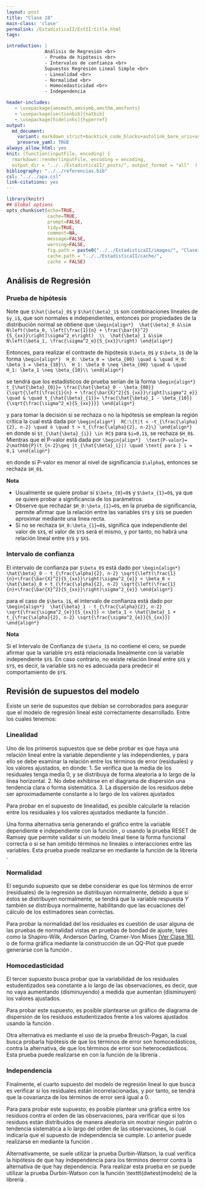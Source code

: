 ```yaml
---
layout: post
title: "Clase 18"
main-class: 'clase'
permalink: /EstadisticaII/EstII:title.html
tags:

introduction: |
              Análisis de Regresión <br>
              - Prueba de hipótesis <br>
              - Intervalos de confianza <br>
              Supuestos Regresión Lineal Simple <br>
              - Linealidad <br>
              - Normalidad <br>
              - Homocedasticidad <br>
              - Independencia 

header-includes:
   - \usepackage{amsmath,amssymb,amsthm,amsfonts}
   - \usepackage[sectionbib]{natbib}
   - \usepackage[hidelinks]{hyperref}
output:
  md_document:
    variant: markdown_strict+backtick_code_blocks+autolink_bare_uris+ascii_identifiers+tex_math_single_backslash
    preserve_yaml: TRUE
always_allow_html: yes   
knit: (function(inputFile, encoding) {
  rmarkdown::render(inputFile, encoding = encoding,
  output_dir = "../../EstadisticaII/_posts/", output_format = "all"  ) })
bibliography: "../../referencias.bib"
csl: "../../apa.csl"
link-citations: yes
---
```


```r
library(knitr)
## Global options
opts_chunk$set(echo=TRUE,
               cache=TRUE,
               prompt=FALSE,
               tidy=TRUE,
               comment=NA,
               message=FALSE,
               warning=FALSE,
               fig.path = paste0("../../EstadisticaII/images/", "Clase18"),
               cache.path = "../../EstadisticaII/cache/",
               cache = FALSE)

```

## Análisis de Regresión
### Prueba de hipótesis
Note que `$\hat{\beta}_0$` y `$\hat{\beta}_1$` son combinaciones lineales de `$y_i$`, que son normales e independientes, entonces por propiedades de la distribución normal se obtiene que
`\begin{align*}
 \hat{\beta}_0 &\sim N\left(\beta_0, \left[\frac{1}{n} + \frac{\bar{X}^2}{S_{xx}}\right]\sigma^2_e\right)  \\
 \hat{\beta}_1 &\sim N\left(\beta_1, \frac{\sigma^2_e}{S_{xx}}\right)
\end{align*}`

Entonces, para realizar el contraste de hipótesis `$\beta_0$` y `$\beta_1$` de la forma
`\begin{align*}
 H_0: \beta_0 = \beta_{00} \quad & \quad H_0: \beta_1 = \beta_{10}\\
 H_1: \beta_0 \neq \beta_{00} \quad & \quad H_1: \beta_1 \neq \beta_{10}\\
\end{align*}`

se tendrá que los estadísticos de prueba serían de la forma
`\begin{align*}
 t_{\hat{\beta}_{0}}= \frac{\hat{\beta}_0 - \beta_{00}}{\sqrt{\left[\frac{1}{n} + \frac{\bar{X}^2}{S_{xx}}\right]\sigma^2_e}} \quad & \quad t_{\hat{\beta}_{1}}= \frac{\hat{\beta}_1 - \beta_{10}}{\sqrt{\frac{\sigma^2_e}{S_{xx}}}}
\end{align*}`

y para tomar la decisión si se rechaza o no la hipótesis se emplean la región crítica la cual está dada por
`\begin{align*}
 RC:\{t|t < -t_{\frac{\alpha}{2}, n-2} \quad ó \quad t > t_{\frac{\alpha}{2}, n-2}\}
\end{align*}`
en donde si `$t_{\hat{\beta}_{i}} \in RC$` para `$i=0,1$`, se rechaza `$H_0$`. Mientras que el P-valor está dada por
`\begin{align*}
 \text{P-valor}= 2\mathbb{P}(t_{n-2}\geq |t_{\hat{\beta}_i}|) \quad \text{ para } i = 0,1
\end{align*}`

en donde si P-valor es menor al nivel de significancia `$\alpha$`, entonces se rechaza `$H_0$`.

**Nota**

* Usualmente se quiere probar si `$\beta_{0}=0$` y `$\beta_{1}=0$`, ya que se quiere probar a significancia de los parámetros.
* Observe que rechazar `$H_0:\beta_{1}=0$`, en la prueba de significancia, permite afirmar que la relación entre las variables `$Y$` y `$X$` se pueden aproximar mediante una linea recta. 
* Si no se rechaza `$H_0:\beta_{1}=0$`, significa que independiente del valor de `$X$`, el valor de `$Y$` será el mismo, y por tanto, no habrá una relación lineal entre `$Y$` y `$X$`.

### Intervalo de confianza
El intervalo de confianza par `$\beta_0$` está dado por
`\begin{align*}
 \hat{\beta}_0 - t_{\frac{\alpha}{2}, n-2} \sqrt{\left(\frac{1}{n}+\frac{\bar{X}^2}{S_{xx}}\right)\sigma^2_{e}} < \beta_0 < \hat{\beta}_0 + t_{\frac{\alpha}{2}, n-2} \sqrt{\left(\frac{1}{n}+\frac{\bar{X}^2}{S_{xx}}\right)\sigma^2_{e}}
\end{align*}`

para el caso de `$\beta_1$`, el intervalo de confianza está dado por
`\begin{align*}
 \hat{\beta}_1 - t_{\frac{\alpha}{2}, n-2} \sqrt{\frac{\sigma^2_{e}}{S_{xx}}} < \beta_1 < \hat{\beta}_1 + t_{\frac{\alpha}{2}, n-2} \sqrt{\frac{\sigma^2_{e}}{S_{xx}}}
\end{align*}`

**Nota**

Si el Intervalo de Confianza de `$\beta_1$` no contiene el cero, se puede afirmar que la variable `$Y$` está relacionada linealmente con la variable independiente `$X$`. En caso contrario, no existe relación lineal entre `$X$` y `$Y$`, es decir, la variable `$X$` no es adecuada para predecir el comportamiento de `$Y$`.

## Revisión de supuestos del modelo
Existe un serie de supuestos que debían se corroborados para asegurar que el modelo de regresión lineal esté correctamente desarrollado. Entre los cuales tenemos:

### Linealidad
Uno de los primeros supuestos que se debe probar es que haya una relación lineal entre la variable dependiente y las independientes, y para ello se debe examinar la relación entre los términos de error (residuales) y los valores ajustados, en donde:
1. Se verifica que la media de los residuales tenga media 0, y se distribuya de forma aleatoria a lo largo de la línea horizontal.
2. No debe exhibirse en el diagrama de dispersión una tendencia clara o forma sistemática.
3. La dispersión de los residuos debe ser aproximadamente constante a lo largo de los valores ajustados

Para probar en \texttt{R} el supuesto de linealidad, es posible calcularle la relación entre los residuales y los valores ajustados mediante la función \texttt{plot(modelo,1)}.

Una forma alternativa sería generando el gráfico entre la variable dependiente e independiente con la función \texttt{plot(x,y)}, o usando la prueba RESET de Ramsey que permite validar si un modelo lineal tiene la forma funcional correcta o si se han omitido términos no lineales o interacciones entre las variables. Esta prueba puede realizarse en \texttt{R} mediante la función \texttt{resettest(modelo)} de la librería \texttt{lmtest}. 

### Normalidad
El segundo supuesto que se debe considerar es que los términos de error (residuales) de la regresión se distribuyan normalmente, debido a que si éstos se distribuyen normalmente, se tendrá que la variable respuesta $Y$ también se distribuya normalmente, habilitando que las ecuaciones del cálculo de los estimadores sean correctas. 

Para probar la normalidad del los residuales es cuestión de usar alguna de las pruebas de normalidad vistas en pruebas de bondad de ajuste, tales como la Shapiro-Wilk, Anderson Darling, Cramer-Von Mises <a href="https://jiperezga.github.io/EstadisticaII/EstIIClase16.html#prueba-de-bondad-de-ajuste" target="\_blank">(Ver Clase 16)</a>, o de forma gráfica mediante la construcción de un QQ-Plot que puede generarse con la función \texttt{plot(modelo, 2)}.

### Homocedasticidad
El tercer supuesto busca probar que la variabilidad de los residuales estudentizados sea constante a lo largo de las observaciones, es decir, que no vaya aumentando (disminuyendo) a medida que aumentan (disminuyen) los valores ajustados.

Para probar este supuesto, es posible plantearse un gráfico de diagrama de dispersión de los residuos estudentizados frente a los valores ajustados usando la función \texttt{plot(modelo, 3)}.

Otra alternativa es mediante el uso de la prueba Breusch-Pagan, la cual busca probarla hipótesis de que los términos de error son homocedásticos, contra la alternativa, de que los términos de error son heterocedásticos. Esta prueba puede realizarse en \texttt{R} con la función \texttt{bptest(modelo)} de la librería \texttt{lmtest}.

### Independencia 
Finalmente, el cuarto supuesto del modelo de regresión lineal lo que busca es verificar si los residuales están incorrelacionadas, y por tanto, se tendrá que la covarianza de los términos de error será igual a $0$.

Para para probar este supuesto, es posible plantear una gráfica entre los residuos contra el orden de las observaciones, para verificar que si los residuos están distribuidos de manera aleatoria sin mostrar ningún patrón o tendencia sistemática a lo largo del orden de las observaciones, lo cual indicaría que el supuesto de independencia se cumple. Lo anterior puede realizarse en \texttt{R} mediante la función \texttt{plot(residuales(modelo), type = "o")}.

Alternativamente, se suele utilizar la prueba Durbin-Watson, la cual verifica la hipótesis de que hay independencia para los términos deerror contra la alternativa de que hay dependencia. Para realizar esta prueba en \texttt{R} se puede utilizar la prueba Durbin-Watson con la función \texttt{dwtest(modelo) de la librería \texttt{lmtest}.
